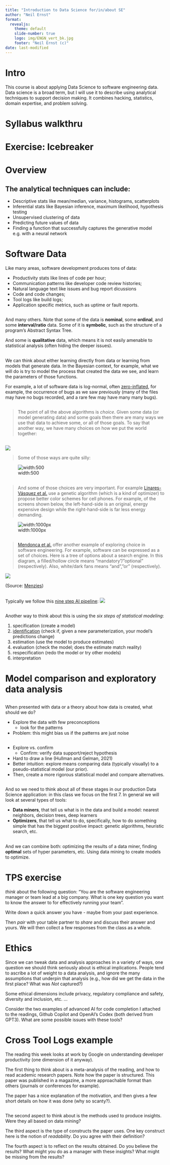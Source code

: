 ```yaml
---
title: "Introduction to Data Science for/in/about SE"
author: "Neil Ernst"
format: 
  revealjs:
    theme: default
    slide-number: true
    logo: img/ENGN_vert_bk.jpg
    footer: "Neil Ernst (c)"
date: last-modified
---
```


# Intro

This course is about applying Data Science to software engineering data. Data science is a broad term, but I will use it to describe using analytical techniques to support decision making. It combines hacking, statistics, domain expertise, and problem solving. 

# Syllabus walkthru

# Exercise: Icebreaker {background-color="aquamarine"}

# Overview
## The analytical techniques can include:

* Descriptive stats like mean/median, variance, histograms, scatterplots
* Inferential stats like Bayesian inference, maximum likelihood, hypothesis testing
* Unsupervised clustering  of data
* Predicting future values of data
* Finding a function that successfully captures the generative model e.g. with a neural network

# Software Data

Like many areas, software development produces tons of data:

* Productivity stats like lines of code per hour;
* Communication patterns like developer code review histories;
* Natural language text like issues and bug report dicussions
* Code and code changes;
* Tool logs like build logs;
* Application specific metrics, such as uptime or fault reports.

##  
And many others. Note that some of the data is **nominal**, some **ordinal**, and some **interval/ratio** data. Some of it is **symbolic**, such as the structure of a program's Abstract Syntax Tree. 

And some is **qualitative** data, which means it is not easily amenable to statistical analysis (often hiding the deeper issues).

##
We can think about either learning directly from data or learning from models that generate data. In the Bayesian context, for example, what we will do is try to model the process that created the data we see, and learn the parameters of those functions. 

For example, a lot of software data is log-normal, often [zero-inflated](https://en.wikipedia.org/wiki/Zero-inflated_model), for example, the occurrence of bugs as we saw previously (many of the files may have no bugs recorded, and a rare few may have many many bugs).

## 
> The point of all the above algorithms is _choice_. Given some data (or model generating data) and some goals then there are many ways we use that data to achieve some, or all of those goals.  To say that another way, we have many choices on how we put the world together:

##
![](https://raw.githubusercontent.com/txt/ase19/master/etc/img/dots1.png)

> 
> Some of those ways are quite silly:
> 

![width:500](https://raw.githubusercontent.com/txt/ase19/master/etc/img/dots2.png)

##

> And some of those choices are very important. 
> For example [Linares-Vásquez et al.](REFS.md#lin-2015) use a genetic algorithm (which is a kind of optimizer) to propose better color schemes for cell phones. For example, of the screens shown below, the left-hand-side  is an original, energy expensive design while the right-hand-side is far less energy demanding.

![width:1000px](https://raw.githubusercontent.com/txt/ase19/master/etc/img/cellphone.png) 

##

> [Mendonca et al.](REFS.md#mendonca-2009) offer another example of exploring choice in software engineering. For example, software can be expressed as a set of choices. Here is a tree of options about a search engine. In this diagram, a filled/hollow circle means “mandatory”/”optional” (respectively). Also, white/dark fans means “and”,”or” (respectively).


![](https://raw.githubusercontent.com/txt/ase19/master/etc/img/translatefm.png)

(Source: [Menzies](https://github.com/txt/ase19/blob/master/docs/overview.md#top))

##

Typically we follow this [nine step AI pipeline](https://github.com/txt/ase19/blob/master/docs/REFS.md#amershi-2019): ![](https://github.com/txt/ase19/blob/master/etc/img/9steps.png?raw=true)

##
Another way to think about this is using the *six steps of statistical modeling*: 

1. specification (create a model)
2. [identification]([url](https://en.wikipedia.org/wiki/Identifiability)) (check if, given a new parameterization, your model's predictions change)
3. estimation (use the model to produce estimates)
4. evaluation (check the model; does the estimate match reality)
5. respecification (redo the model or try other models)
6. interpretation 

# Model comparison and exploratory data analysis

##
When presented with data or a theory about how data is created, what should we do?

* Explore the data with few preconceptions
  * look for the patterns
* Problem: this might bias us if the patterns are just noise

##

* Explore vs. confirm
  * Confirm: verify data support/reject hypothesis
* Hard to draw a line (Hullman and Gelman, 2021)
* Better intuition: explore means comparing data (typically visually) to a pseudo-statistical model (our prior).
* Then, create a more rigorous statistical model and compare alternatives.

## 

And so we need to think about all of these stages in our production Data Science application: in this class we focus on the first 7. In general we will look at several types of tools:

* **Data miners**, that tell us what is in the data and build a model: nearest neighbors, decision trees, deep learners
* **Optimizers**, that tell us what to do, specifically, how to do something simple that has the biggest positive impact: genetic algorithms, heuristic search, etc.

## 
And we can combine both: optimizing the results of a data miner, finding **optimal** sets of hyper parameters, etc. Using data mining to create models to optimize. 


# TPS exercise {background-color="aquamarine"}

*think* about the following question: "You are the software engineering manager or team lead at a big company. What is one key question you want to know the answer to for effectively running your team". 

Write down a quick answer you have - maybe from your past experience. 

Then *pair* with your table partner to *share* and discuss their answer and yours. We will then collect a few responses from the class as a whole. 


# Ethics

Since we can tweak data and analysis approaches in a variety of ways, one question we should think seriously about is ethical implications. People tend to ascribe a lot of weight to a data analysis, and ignore the many assumptions that underpin that analysis (e.g., how did we get the data in the first place? What was *Not* captured?)

Some ethical dimensions include privacy, regulatory compliance and safety, diversity and inclusion, etc. ...

Consider the two examples of advanced AI for code completion I attached to the readings, Github Copilot and OpenAI's Codex (both derived from GPT3). What are some possible issues with these tools? 


# Cross Tool Logs example

The reading this week looks at work by Google on understanding developer productivity (one dimension of it anyway). 

The first thing to think about is a meta-analysis of the reading, and how to read academic research papers. Note how the paper is structured. This paper was published in a magazine, a more approachable format than others (journals or conferences for example). 

The paper has a nice explanation of the motivation, and then gives a few short details on how it was done (why so scanty?). 

## 
The second aspect to think about is the methods used to produce insights. Were they all based on data mining? 

The third aspect is the type of constructs the paper uses. One key construct here is the notion of *readability*. Do you agree with their definition? 

The fourth aspect is to reflect on the results obtained. Do you believe the results? What might you do as a manager with these insights? What might be missing from the results? 

